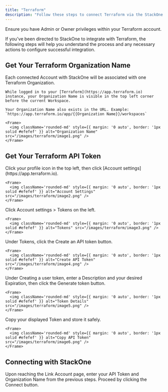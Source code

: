 ```yaml
---
title: "Terraform"
description: "Follow these steps to connect Terraform via the StackOne Hub successfully."
---
```



<Warning>
  Ensure you have Admin or Owner privileges within your Terraform account.
</Warning>

If you've been directed to StackOne to integrate with Terraform, the following steps will help you understand the process and any necessary actions to configure successful integration.

## Get Your Terraform Organization Name

<Steps>
  <Step title="Find Organization Name">
    Each connected Account with StackOne will be associated with one Terraform Organization.  

    While logged in to your [Terraform](https://app.terraform.io) instance, your Organization Name is visible in the top left corner before the current Workspace.

    Your Organization Name also exists in the URL. Example: `https://app.terraform.io/app/{{Organization Name}}/workspaces`

    <Frame>
      <img className='rounded-md' style={{ margin: '0 auto', border: '1px solid #efefef' }} alt="Organization Name" src="/images/terraform/image1.png" />
    </Frame>
  </Step>
</Steps>

## Get Your Terraform API Token

<Steps>
  <Step title="Open Account Settings">
    Click your profile icon in the top left, then click [Account settings](https://app.terraform.io).

    <Frame>
      <img className='rounded-md' style={{ margin: '0 auto', border: '1px solid #efefef' }} alt="Account Settings" src="/images/terraform/image2.png" />
    </Frame>
  </Step>

  <Step title="Navigate to Tokens">
    Click Account settings > Tokens on the left.

    <Frame>
      <img className='rounded-md' style={{ margin: '0 auto', border: '1px solid #efefef' }} alt="Tokens" src="/images/terraform/image3.png" />
    </Frame>
  </Step>

  <Step title="Create API Token">
    Under Tokens, click the Create an API token button.

    <Frame>
      <img className='rounded-md' style={{ margin: '0 auto', border: '1px solid #efefef' }} alt="Create API Token" src="/images/terraform/image4.png" />
    </Frame>
  </Step>

  <Step title="Enter Token Details">
    Under Creating a user token, enter a Description and your desired Expiration, then click the Generate token button.

    <Frame>
      <img className='rounded-md' style={{ margin: '0 auto', border: '1px solid #efefef' }} alt="Token Details" src="/images/terraform/image5.png" />
    </Frame>
  </Step>

  <Step title="Copy API Token">
    Copy your displayed Token and store it safely.

    <Frame>
      <img className='rounded-md' style={{ margin: '0 auto', border: '1px solid #efefef' }} alt="Copy API Token" src="/images/terraform/image6.png" />
    </Frame>
  </Step>
</Steps>

## Connecting with StackOne

<Steps>
  <Step title="Enter API Token and Organization Name">
    Upon reaching the Link Account page, enter your API Token and Organization Name from the previous steps.
  </Step>

  <Step title="Connect">
    Proceed by clicking the Connect button.
  </Step>
</Steps>

<IntegrationFooter />
